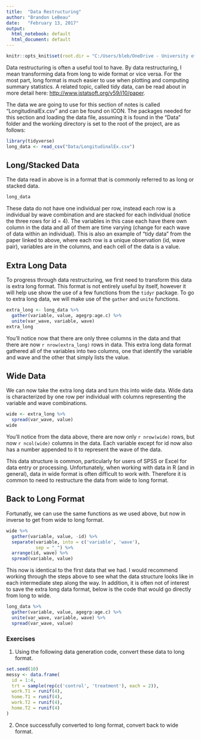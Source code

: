 ```yaml
---
title:  "Data Restructuring"
author: "Brandon LeBeau"
date:   "February 13, 2017"
output:
  html_notebook: default
  html_document: default
---
```


```r
knitr::opts_knit$set(root.dir = "C:/Users/bleb/OneDrive - University of Iowa/Courses/Uiowa/Comp")
```

Data restructuring is often a useful tool to have. By data restructuring, I mean transforming data from long to wide format or vice versa. For the most part, long format is much easier to use when plotting and computing summary statistics. A related topic, called tidy data, can be read about in more detail here: <http://www.jstatsoft.org/v59/i10/paper>.

The data we are going to use for this section of notes is called "LongitudinalEx.csv" and can be found on ICON. The packages needed for this section and loading the data file, assuming it is found in the "Data" folder and the working directory is set to the root of the project, are as follows:

```r
library(tidyverse)
long_data <- read_csv("Data/LongitudinalEx.csv")
```

## Long/Stacked Data
The data read in above is in a format that is commonly referred to as long or stacked data. 

```r
long_data
```

These data do not have one individual per row, instead each row is a individual by wave combination and are stacked for each individual (notice the three rows for id = 4). The variables in this case each have there own column in the data and all of them are time varying (change for each wave of data within an individual). This is also an example of "tidy data" from the paper linked to above, where each row is a unique observation (id, wave pair), variables are in the columns, and each cell of the data is a value.

## Extra Long Data
To progress through data restructuring, we first need to transform this data is extra long format. This format is not entirely useful by itself, however it will help use show the use of a few functions from the `tidyr` package. To go to extra long data, we will make use of the `gather` and `unite` functions. 

```r
extra_long <- long_data %>%
  gather(variable, value, agegrp:age.c) %>%
  unite(var_wave, variable, wave)
extra_long 
```

You'll notice now that there are only three columns in the data and that there are now `r nrow(extra_long)` rows in data. This extra long data format gathered all of the variables into two columns, one that identify the variable and wave and the other that simply lists the value.

## Wide Data
We can now take the extra long data and turn this into wide data. Wide data is characterized by one row per individual with columns representing the variable and wave combinations.

```r
wide <- extra_long %>% 
  spread(var_wave, value)
wide
```

You'll notice from the data above, there are now only `r nrow(wide)` rows, but now `r ncol(wide)` columns in the data. Each variable except for id now also has a number appended to it to represent the wave of the data.

This data structure is common, particularly for users of SPSS or Excel for data entry or processing. Unfortunately, when working with data in R (and in general), data in wide format is often difficult to work with. Therefore it is common to need to restructure the data from wide to long format.

## Back to Long Format
Fortunatly, we can use the same functions as we used above, but now in inverse to get from wide to long format.

```r
wide %>% 
  gather(variable, value, -id) %>%
  separate(variable, into = c('variable', 'wave'), 
           sep = "_") %>%
  arrange(id, wave) %>%
  spread(variable, value)
```

This now is identical to the first data that we had. I would recommend working through the steps above to see what the data structure looks like in each intermediate step along the way. In addition, it is often not of interest to save the extra long data format, below is the code that would go directly from long to wide.

```r
long_data %>%
  gather(variable, value, agegrp:age.c) %>%
  unite(var_wave, variable, wave) %>%
  spread(var_wave, value)
```

### Exercises
1. Using the following data generation code, convert these data to long format.
```r
set.seed(10)
messy <- data.frame(
  id = 1:4,
  trt = sample(rep(c('control', 'treatment'), each = 2)),
  work.T1 = runif(4),
  home.T1 = runif(4),
  work.T2 = runif(4),
  home.T2 = runif(4)
)
```
2. Once successfully converted to long format, convert back to wide format.

